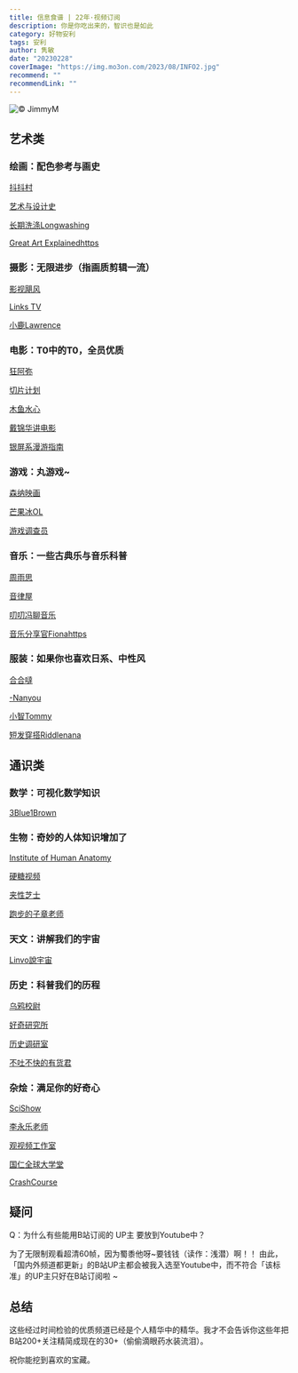 ```yaml
---
title: 信息食谱 | 22年·视频订阅
description: 你是你吃出来的，智识也是如此
category: 好物安利
tags: 安利
author: 隽敏
date: "20230228"
coverImage: "https://img.mo3on.com/2023/08/INFO2.jpg"
recommend: ""
recommendLink: ""
---
```


![© JimmyM](https://img.mo3on.com/2023/08/INFO2.jpg)

## 艺术类

### **绘画：配色参考与画史**

   [抖抖村](https://www.youtube.com/channel/UCjTaf9qM3KzWQsXtJIGPHyA/videos)

   [艺术与设计史](https://space.bilibili.com/9862450/)

   [长期洗涤Longwashing](https://space.bilibili.com/1701169/)

   [Great Art Explainedhttps](https://www.youtube.com/channel/UCePDFpCr78_qmVtpoB1Axaw/videos)


### **摄影：无限进步（指画质剪辑一流）**

   [影视飓风](https://www.youtube.com/channel/UC2cRwTuSWxxEtrRnT4lrlQA/videos)

   [Links TV](https://www.youtube.com/channel/UCz0ONCn6eRcDJGsUzupc3TA/videos)

   [小鹿Lawrence](https://www.youtube.com/channel/UCPsmetP1p137YfTBpvA7mng/videos)


### **电影：T0中的T0，全员优质**

   [狂阿弥](https://space.bilibili.com/3433092/)


   [切片计划](https://space.bilibili.com/624052719/)


   [木鱼水心](https://space.bilibili.com/927587/)


   [戴锦华讲电影](https://space.bilibili.com/1424556475/)


   [银屏系漫游指南](https://space.bilibili.com/674180538/video)



### **游戏：丸游戏~**

   [森纳映画](https://www.youtube.com/channel/UCDNeEBgigHHGtJJOpHSnadA/videos)


   [芒果冰OL](https://www.youtube.com/channel/UCIUYqpXe7yok4x3VkK67B3Q/videos)


   [游戏调查员](https://www.youtube.com/channel/UCtInR7yYbfRYPra3h3ExASQ/videos)



### **音乐：一些古典乐与音乐科普**

   [周雨思](https://space.bilibili.com/627605168/)

   [音律屋](https://space.bilibili.com/343055119/)


   [叨叨冯聊音乐](https://www.youtube.com/channel/UCyh_y1SIGj_cUqMeoewO5_w/videos)


   [音乐分享官Fionahttps](https://space.bilibili.com/477936031/)


### **服装：如果你也喜欢日系、中性风**

   [合合噠](https://space.bilibili.com/7327736/)

   [-Nanyou](https://space.bilibili.com/18416545/)

   [小智Tommy](https://space.bilibili.com/12415755/)

   [短发穿搭Riddlenana](https://space.bilibili.com/17024301/)

## 通识类

### **数学：可视化数学知识**

   [3Blue1Brown](https://www.youtube.com/channel/UCYO_jab_esuFRV4b17AJtAw/videos)

### **生物：奇妙的人体知识增加了**

   [Institute of Human Anatomy](https://www.youtube.com/channel/UCgBg0aacyJnw4qUnb1FlfEQ/videos)

   [硬糖视频](https://www.youtube.com/channel/UCepQ5fD1ucAlmwEg4Zuoa-Q/videos)

   [夹性芝士](https://space.bilibili.com/326081112/)

   [跑步的子章老师](https://space.bilibili.com/451645162/)

### **天文：讲解我们的宇宙**

   [Linvo說宇宙](https://www.youtube.com/channel/UCjHCBI7CNqQwzuaiDtCAQmA/videos)

### **历史：科普我们的历程**

   [乌鸦校尉](https://space.bilibili.com/521249172/)

   [好奇研究所](https://www.youtube.com/channel/UCmFLRm86snG3GwXKxo_fnlw/videos)

   [历史调研室](https://space.bilibili.com/519872016/)

   [不吐不快的有货君](https://www.youtube.com/channel/UCL_6y6pug2cYoYCYvXDbgHA/videos)

### **杂烩：满足你的好奇心**

   [SciShow](https://www.youtube.com/channel/UCZYTClx2T1of7BRZ86-8fow/videos)
   
   [李永乐老师](https://www.youtube.com/channel/UCSs4A6HYKmHA2MG_0z-F0xw/videos)

   [观视频工作室](https://space.bilibili.com/54992199/)

   [国仁全球大学堂](https://space.bilibili.com/679619486/)

   [CrashCourse](https://www.youtube.com/channel/UCX6b17PVsYBQ0ip5gyeme-Q/videos)

## 疑问

Q：为什么有些能用B站订阅的 UP主 要放到Youtube中？

为了无限制观看超清60帧，因为蜀黍他呀~要钱钱（读作：浅潜）啊！！
由此，「国内外频道都更新」的B站UP主都会被我入选至Youtube中，而不符合「该标准」的UP主只好在B站订阅啦 ~

## 总结

这些经过时间检验的优质频道已经是个人精华中的精华。我才不会告诉你这些年把B站200+关注精简成现在的30+（偷偷滴眼药水装流泪）。

祝你能挖到喜欢的宝藏。


